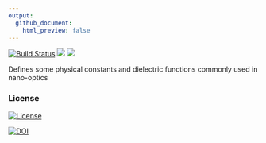 ```yaml
---
output:
  github_document:
    html_preview: false
---
```


[![Build Status](https://travis-ci.org/baptiste/dielectric.svg?branch=v0.2.3)](https://travis-ci.org/baptiste/dielectric)
![](http://www.r-pkg.org/badges/version/dielectric)
![](http://cranlogs.r-pkg.org/badges/grand-total/dielectric)

Defines some physical constants and dielectric functions commonly used in nano-optics

### License

[![License](http://img.shields.io/badge/license-GPL%20%28%3E=%202%29-brightgreen.svg?style=flat)](http://www.gnu.org/licenses/gpl-2.0.html)


[![DOI](https://zenodo.org/badge/DOI/10.5281/zenodo.11420.svg)](https://doi.org/10.5281/zenodo.11420)




